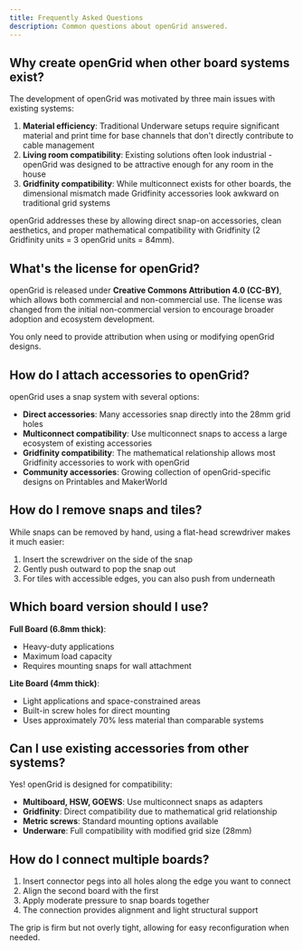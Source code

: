```yaml
---
title: Frequently Asked Questions
description: Common questions about openGrid answered.
---
```


## Why create openGrid when other board systems exist?

The development of openGrid was motivated by three main issues with existing systems:

1. **Material efficiency**: Traditional Underware setups require significant material and print time for base channels that don't directly contribute to cable management
2. **Living room compatibility**: Existing solutions often look industrial - openGrid was designed to be attractive enough for any room in the house
3. **Gridfinity compatibility**: While multiconnect exists for other boards, the dimensional mismatch made Gridfinity accessories look awkward on traditional grid systems

openGrid addresses these by allowing direct snap-on accessories, clean aesthetics, and proper mathematical compatibility with Gridfinity (2 Gridfinity units = 3 openGrid units = 84mm).

## What's the license for openGrid?

openGrid is released under **Creative Commons Attribution 4.0 (CC-BY)**, which allows both commercial and non-commercial use. The license was changed from the initial non-commercial version to encourage broader adoption and ecosystem development.

You only need to provide attribution when using or modifying openGrid designs.

## How do I attach accessories to openGrid?

openGrid uses a snap system with several options:

- **Direct accessories**: Many accessories snap directly into the 28mm grid holes
- **Multiconnect compatibility**: Use multiconnect snaps to access a large ecosystem of existing accessories
- **Gridfinity compatibility**: The mathematical relationship allows most Gridfinity accessories to work with openGrid
- **Community accessories**: Growing collection of openGrid-specific designs on Printables and MakerWorld

## How do I remove snaps and tiles?

While snaps can be removed by hand, using a flat-head screwdriver makes it much easier:

1. Insert the screwdriver on the side of the snap
2. Gently push outward to pop the snap out
3. For tiles with accessible edges, you can also push from underneath

## Which board version should I use?

**Full Board (6.8mm thick)**:
- Heavy-duty applications
- Maximum load capacity
- Requires mounting snaps for wall attachment

**Lite Board (4mm thick)**:
- Light applications and space-constrained areas
- Built-in screw holes for direct mounting
- Uses approximately 70% less material than comparable systems

## Can I use existing accessories from other systems?

Yes! openGrid is designed for compatibility:

- **Multiboard, HSW, GOEWS**: Use multiconnect snaps as adapters
- **Gridfinity**: Direct compatibility due to mathematical grid relationship
- **Metric screws**: Standard mounting options available
- **Underware**: Full compatibility with modified grid size (28mm)

## How do I connect multiple boards?

1. Insert connector pegs into all holes along the edge you want to connect
2. Align the second board with the first
3. Apply moderate pressure to snap boards together
4. The connection provides alignment and light structural support

The grip is firm but not overly tight, allowing for easy reconfiguration when needed.

